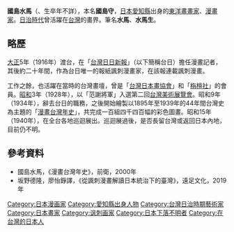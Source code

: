 '''國島水馬'''（{{lang-ja|くにしま すいば}}、生卒年不詳），本名'''國島守'''，[[日本|日本]][[愛知縣|愛知縣]]出身的[[日本畫|東洋畫]][[畫家|畫家]]、[[漫畫家|漫畫家]]。[[台灣日治時期|日治時代]]曾活躍在[[台灣|台灣]]的畫界。筆名'''水馬'''、'''水馬生'''。

== 略歷 ==
[[大正|大正]]5年（1916年）渡台，在「[[台灣日日新報|台灣日日新報]]」（以下簡稱台日）擔任漫畫記者，其後約二十年間，作為台日唯一的報紙諷刺漫畫家，在該報連載諷刺漫畫。

工作之餘，也活躍在當時的台灣畫壇，曾是「[[台灣日本畫協會|台灣日本畫協會]]」和「[[栴檀社|栴檀社]]」的會員。[[昭和|昭和]]3年（1928年），以「范謝將軍」入選第二回[[台灣美術展覽會|台灣美術展覽會]]。昭和9年（1934年），辭去台日的職務，之後開始繪製以1895年至1939年的44年間台灣史為主題的「[[漫畫台灣年史|漫畫台灣年史]]」，共完成一百組四千四百幅的彩色圖畫。昭和15年（1940年），在全台各地巡迴展出。巡迴展過後，是否長留台灣或返回日本內地，目前仍不明。

== 參考資料 ==
* 國島水馬，《漫畫台灣年史》，前衛，2000年
* 坂野德隆，廖怡錚譯，《從諷刺漫畫解讀日本統治下的臺灣》，遠足文化，2019年

{{DEFAULTSORT:Kunishima Suiba}}
[[Category:日本漫画家|Category:日本漫画家]]
[[Category:愛知縣出身人物|Category:愛知縣出身人物]]
[[Category:台灣日治時期藝術家|Category:台灣日治時期藝術家]]
[[Category:日本畫家|Category:日本畫家]]
[[Category:讽刺画家|Category:讽刺画家]]
[[Category:日本下落不明者|Category:日本下落不明者]]
[[Category:在台灣的日本人|Category:在台灣的日本人]]